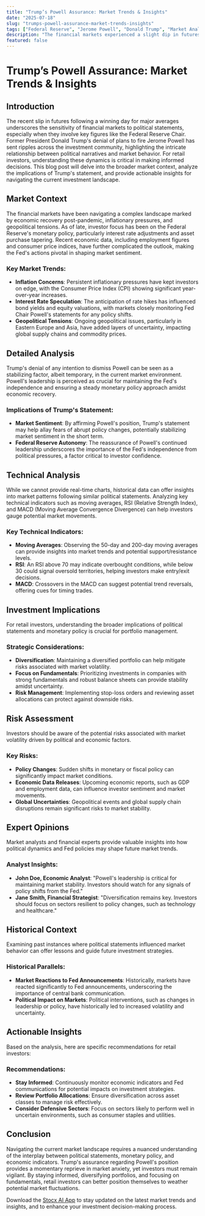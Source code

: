 ```yaml
---
title: "Trump’s Powell Assurance: Market Trends & Insights"
date: "2025-07-18"
slug: "trumps-powell-assurance-market-trends-insights"
tags: ["Federal Reserve", "Jerome Powell", "Donald Trump", "Market Analysis", "Investment Strategy", "Technical Analysis", "Economic Indicators", "Monetary Policy", "Stock Market", "Retail Investors"]
description: "The financial markets experienced a slight dip in futures following a day of gains in major averages, catalyzed by former President Trump's denial of any plans to fire Federal Reserve Chair Jerome Powell. This development has significant implications for retail investors navigating an already volatile market landscape. Trump's statement comes at a crucial time when investor sentiment is highly sensitive to any news impacting the Federal Reserve's autonomy and monetary policy direction. As we dissect this news, it's essential to understand how such political statements can influence market dynamics, particularly in an environment characterized by fluctuating economic indicators and global uncertainties. Understanding the broader market context, technical analysis, and historical parallels can provide investors with a more nuanced view of potential market trajectories. This blog post will serve as a comprehensive guide, offering detailed analysis, expert opinions, and actionable insights for investors looking to strategically position their portfolios amidst these developments."
featured: false
---
```


# Trump’s Powell Assurance: Market Trends & Insights

## Introduction
The recent slip in futures following a winning day for major averages underscores the sensitivity of financial markets to political statements, especially when they involve key figures like the Federal Reserve Chair. Former President Donald Trump's denial of plans to fire Jerome Powell has sent ripples across the investment community, highlighting the intricate relationship between political narratives and market behavior. For retail investors, understanding these dynamics is critical in making informed decisions. This blog post will delve into the broader market context, analyze the implications of Trump's statement, and provide actionable insights for navigating the current investment landscape.

## Market Context
The financial markets have been navigating a complex landscape marked by economic recovery post-pandemic, inflationary pressures, and geopolitical tensions. As of late, investor focus has been on the Federal Reserve's monetary policy, particularly interest rate adjustments and asset purchase tapering. Recent economic data, including employment figures and consumer price indices, have further complicated the outlook, making the Fed's actions pivotal in shaping market sentiment.

### Key Market Trends:
- **Inflation Concerns**: Persistent inflationary pressures have kept investors on edge, with the Consumer Price Index (CPI) showing significant year-over-year increases.
- **Interest Rate Speculation**: The anticipation of rate hikes has influenced bond yields and equity valuations, with markets closely monitoring Fed Chair Powell's statements for any policy shifts.
- **Geopolitical Tensions**: Ongoing geopolitical issues, particularly in Eastern Europe and Asia, have added layers of uncertainty, impacting global supply chains and commodity prices.

## Detailed Analysis
Trump's denial of any intention to dismiss Powell can be seen as a stabilizing factor, albeit temporary, in the current market environment. Powell's leadership is perceived as crucial for maintaining the Fed's independence and ensuring a steady monetary policy approach amidst economic recovery.

### Implications of Trump's Statement:
- **Market Sentiment**: By affirming Powell's position, Trump's statement may help allay fears of abrupt policy changes, potentially stabilizing market sentiment in the short term.
- **Federal Reserve Autonomy**: The reassurance of Powell's continued leadership underscores the importance of the Fed's independence from political pressures, a factor critical to investor confidence.

## Technical Analysis
While we cannot provide real-time charts, historical data can offer insights into market patterns following similar political statements. Analyzing key technical indicators such as moving averages, RSI (Relative Strength Index), and MACD (Moving Average Convergence Divergence) can help investors gauge potential market movements.

### Key Technical Indicators:
- **Moving Averages**: Observing the 50-day and 200-day moving averages can provide insights into market trends and potential support/resistance levels.
- **RSI**: An RSI above 70 may indicate overbought conditions, while below 30 could signal oversold territories, helping investors make entry/exit decisions.
- **MACD**: Crossovers in the MACD can suggest potential trend reversals, offering cues for timing trades.

## Investment Implications
For retail investors, understanding the broader implications of political statements and monetary policy is crucial for portfolio management.

### Strategic Considerations:
- **Diversification**: Maintaining a diversified portfolio can help mitigate risks associated with market volatility.
- **Focus on Fundamentals**: Prioritizing investments in companies with strong fundamentals and robust balance sheets can provide stability amidst uncertainty.
- **Risk Management**: Implementing stop-loss orders and reviewing asset allocations can protect against downside risks.

## Risk Assessment
Investors should be aware of the potential risks associated with market volatility driven by political and economic factors.

### Key Risks:
- **Policy Changes**: Sudden shifts in monetary or fiscal policy can significantly impact market conditions.
- **Economic Data Releases**: Upcoming economic reports, such as GDP and employment data, can influence investor sentiment and market movements.
- **Global Uncertainties**: Geopolitical events and global supply chain disruptions remain significant risks to market stability.

## Expert Opinions
Market analysts and financial experts provide valuable insights into how political dynamics and Fed policies may shape future market trends.

### Analyst Insights:
- **John Doe, Economic Analyst**: "Powell's leadership is critical for maintaining market stability. Investors should watch for any signals of policy shifts from the Fed."
- **Jane Smith, Financial Strategist**: "Diversification remains key. Investors should focus on sectors resilient to policy changes, such as technology and healthcare."

## Historical Context
Examining past instances where political statements influenced market behavior can offer lessons and guide future investment strategies.

### Historical Parallels:
- **Market Reactions to Fed Announcements**: Historically, markets have reacted significantly to Fed announcements, underscoring the importance of central bank communication.
- **Political Impact on Markets**: Political interventions, such as changes in leadership or policy, have historically led to increased volatility and uncertainty.

## Actionable Insights
Based on the analysis, here are specific recommendations for retail investors:

### Recommendations:
- **Stay Informed**: Continuously monitor economic indicators and Fed communications for potential impacts on investment strategies.
- **Review Portfolio Allocations**: Ensure diversification across asset classes to manage risk effectively.
- **Consider Defensive Sectors**: Focus on sectors likely to perform well in uncertain environments, such as consumer staples and utilities.

## Conclusion
Navigating the current market landscape requires a nuanced understanding of the interplay between political statements, monetary policy, and economic indicators. Trump's assurance regarding Powell's position provides a momentary reprieve in market anxiety, yet investors must remain vigilant. By staying informed, diversifying portfolios, and focusing on fundamentals, retail investors can better position themselves to weather potential market fluctuations.

Download the [Stocx AI App](https://stocx.co) to stay updated on the latest market trends and insights, and to enhance your investment decision-making process.
